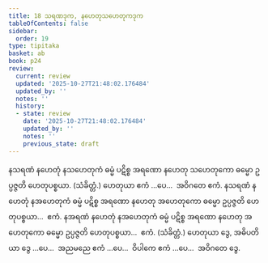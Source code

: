 ```yaml
---
title: 18 သရဏဒုက, နဟေတုသဟေတုကဒုက
tableOfContents: false
sidebar:
  order: 19
type: tipitaka
basket: ab
book: p24
review:
  current: review
  updated: '2025-10-27T21:48:02.176484'
  updated_by: ''
  notes: ''
  history:
  - state: review
    date: '2025-10-27T21:48:02.176484'
    updated_by: ''
    notes: ''
    previous_state: draft
---
```



<ReviewStatus review={frontmatter.review} showDetails={true} />

<HypothesisAnnotation frontmatter={frontmatter} />

<DynamicBreadcrumb />

<Division number="66" book="p24" e="ch" v="40" p="437">

<Paragraph number="147" book="p24">
နသရဏံ နဟေတုံ နသဟေတုကံ ဓမ္မံ ပဋိစ္စ အရဏော နဟေတု သဟေတုကော ဓမ္မော ဥပ္ပဇ္ဇတိ ဟေတုပစ္စယာ. (သံခိတ္တံ.) ဟေတုယာ ဧကံ …ပေ…  အဝိဂတေ ဧကံ.
</Paragraph>

<Paragraph number="148" book="p24">
နသရဏံ နဟေတုံ နအဟေတုကံ ဓမ္မံ ပဋိစ္စ အရဏော နဟေတု အဟေတုကော ဓမ္မော ဥပ္ပဇ္ဇတိ ဟေတုပစ္စယာ…  ဧကံ.
</Paragraph>

<Paragraph number="149" book="p24">
နအရဏံ နဟေတုံ နအဟေတုကံ ဓမ္မံ ပဋိစ္စ အရဏော နဟေတု အဟေတုကော ဓမ္မော ဥပ္ပဇ္ဇတိ ဟေတုပစ္စယာ…  ဧကံ. (သံခိတ္တံ.) ဟေတုယာ ဒွေ, အဓိပတိယာ ဒွေ …ပေ…  အညမညေ ဧကံ …ပေ…  ဝိပါကေ ဧကံ …ပေ…  အဝိဂတေ ဒွေ.
</Paragraph>
</Division>